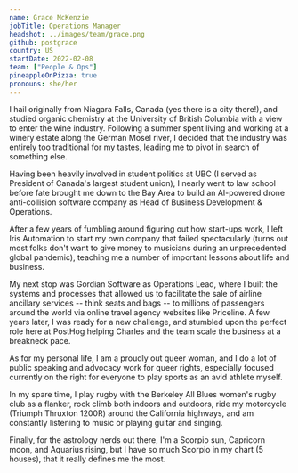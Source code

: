 ```yaml
---
name: Grace McKenzie
jobTitle: Operations Manager
headshot: ../images/team/grace.png
github: postgrace
country: US
startDate: 2022-02-08
team: ["People & Ops"]
pineappleOnPizza: true
pronouns: she/her
---
```


I hail originally from Niagara Falls, Canada (yes there is a city there!), and studied organic chemistry at the University of British Columbia with a view to enter the wine industry. Following a summer spent living and working at a winery estate along the German Mosel river, I decided that the industry was entirely too traditional for my tastes, leading me to pivot in search of something else.

Having been heavily involved in student politics at UBC (I served as President of Canada's largest student union), I nearly went to law school before fate brought me down to the Bay Area to build an AI-powered drone anti-collision software company as Head of Business Development & Operations. 

After a few years of fumbling around figuring out how start-ups work, I left Iris Automation to start my own company that failed spectacularly (turns out most folks don't want to give money to musicians during an unprecedented global pandemic), teaching me a number of important lessons about life and business.

My next stop was Gordian Software as Operations Lead, where I built the systems and processes that allowed us to facilitate the sale of airline ancillary services -- think seats and bags -- to millions of passengers around the world via online travel agency websites like Priceline. A few years later, I was ready for a new challenge, and stumbled upon the perfect role here at PostHog helping Charles and the team scale the business at a breakneck pace.

As for my personal life, I am a proudly out queer woman, and I do a lot of public speaking and advocacy work for queer rights, especially focused currently on the right for everyone to play sports as an avid athlete myself. 

In my spare time, I play rugby with the Berkeley All Blues women's rugby club as a flanker, rock climb both indoors and outdoors, ride my motorcycle (Triumph Thruxton 1200R) around the California highways, and am constantly listening to music or playing guitar and singing.

Finally, for the astrology nerds out there, I'm a Scorpio sun, Capricorn moon, and Aquarius rising, but I have so much Scorpio in my chart (5 houses), that it really defines me the most.
